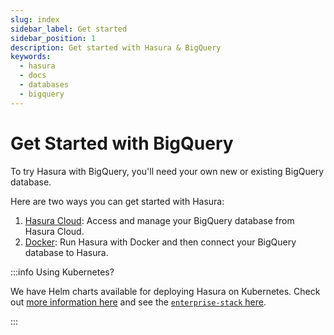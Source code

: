 ```yaml
---
slug: index
sidebar_label: Get started
sidebar_position: 1
description: Get started with Hasura & BigQuery
keywords:
  - hasura
  - docs
  - databases
  - bigquery
---
```


# Get Started with BigQuery

To try Hasura with BigQuery, you'll need your own new or existing BigQuery database.

Here are two ways you can get started with Hasura:

1.  [Hasura Cloud](/databases/bigquery/getting-started/cloud.mdx): Access and manage your BigQuery database from Hasura
    Cloud.
2.  [Docker](/databases/bigquery/getting-started/docker.mdx): Run Hasura with Docker and then connect your BigQuery
    database to Hasura.

:::info Using Kubernetes?

We have Helm charts available for deploying Hasura on Kubernetes. Check out
[more information here](/deployment/deployment-guides/kubernetes-helm.mdx) and see the
[`enterprise-stack` here](https://github.com/hasura/helm-charts/tree/main/charts/hasura-enterprise-stack).

:::
